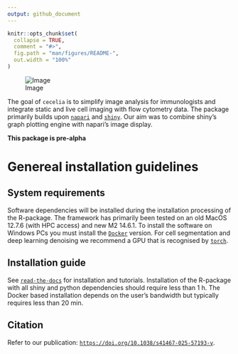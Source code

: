 ```yaml
---
output: github_document
---
```


<!-- README.md is generated from README.Rmd. Please edit that file -->

```r
knitr::opts_chunk$set(
  collapse = TRUE,
  comment = "#>",
  fig.path = "man/figures/README-",
  out.width = "100%"
)
```

![Image](./im/cciaLogo.png)

<!-- badges: start -->
<!-- badges: end -->

The goal of `cecelia` is to simplify image analysis for immunologists and integrate
static and live cell imaging with flow cytometry data. The package primarily builds upon
[`napari`](https://napari.org) and [`shiny`](https://shiny.rstudio.com/). Our aim was 
to combine shiny's graph plotting engine with napari's image display.

__This package is pre-alpha__

# Genereal installation guidelines

## System requirements

Software dependencies will be installed during the installation processing of the R-package.
The framework has primarily been tested on an old MacOS 12.7.6 (with HPC access) and new M2 14.6.1.
To install the software on Windows PCs you must install the [`Docker`](https://github.com/schienstockd/ceceliaDocker) version.
For cell segmentation and deep learning denoising we recommend a GPU that is recognised by [`torch`](https://pytorch.org/get-started/locally/).

## Installation guide

See [`read-the-docs`](https://cecelia.readthedocs.io/en/latest/index.html) for installation and tutorials.
Installation of the R-package with all shiny and python dependencies should require less than 1 h.
The Docker based installation depends on the user's bandwidth but typically requires less than 20 min.

## Citation
Refer to our publication: [`https://doi.org/10.1038/s41467-025-57193-y`](https://doi.org/10.1038/s41467-025-57193-y).

